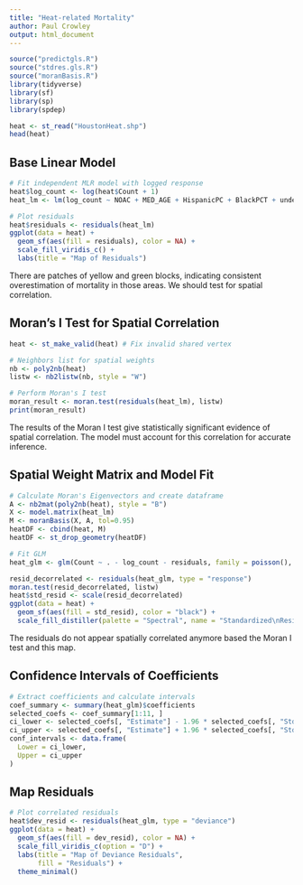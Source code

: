 ---
title: "Heat-related Mortality"
author: Paul Crowley
output: html_document
---

<style type="text/css">
h1.title {
font-size: 40px;
text-align: center;
}
</style>

```{r setup, include=FALSE}
source("predictgls.R")
source("stdres.gls.R")
source("moranBasis.R")
library(tidyverse)
library(sf)
library(sp)
library(spdep)
```

```{r, echo = FALSE}
heat <- st_read("HoustonHeat.shp")
head(heat)
```

## Base Linear Model

```{r, fig.align='center'}
# Fit independent MLR model with logged response
heat$log_count <- log(heat$Count + 1)
heat_lm <- lm(log_count ~ NOAC + MED_AGE + HispanicPC + BlackPCT + under5PCT + over65PCT + povertyPCT + alonePCT + MinTemp + MinTemp + Population, data = heat)

# Plot residuals
heat$residuals <- residuals(heat_lm)
ggplot(data = heat) +
  geom_sf(aes(fill = residuals), color = NA) +
  scale_fill_viridis_c() +
  labs(title = "Map of Residuals")
```

There are patches of yellow and green blocks, indicating consistent overestimation of mortality in those areas. We should test for spatial correlation.

## Moran's I Test for Spatial Correlation

```{r, echo=FALSE}
heat <- st_make_valid(heat) # Fix invalid shared vertex
```

```{r, fig.align='center'}
# Neighbors list for spatial weights
nb <- poly2nb(heat)
listw <- nb2listw(nb, style = "W")

# Perform Moran's I test
moran_result <- moran.test(residuals(heat_lm), listw)
print(moran_result)
```

The results of the Moran I test give statistically significant evidence of spatial correlation. The model must account for this correlation for accurate inference.

## Spatial Weight Matrix and Model Fit

```{r, fig.align='center'}
# Calculate Moran's Eigenvectors and create dataframe
A <- nb2mat(poly2nb(heat), style = "B")
X <- model.matrix(heat_lm)
M <- moranBasis(X, A, tol=0.95)
heatDF <- cbind(heat, M)
heatDF <- st_drop_geometry(heatDF)

# Fit GLM
heat_glm <- glm(Count ~ . - log_count - residuals, family = poisson(), data = heatDF)
```


```{r, fig.align='center'}
resid_decorrelated <- residuals(heat_glm, type = "response")
moran.test(resid_decorrelated, listw)
heat$std_resid <- scale(resid_decorrelated)
ggplot(data = heat) +
  geom_sf(aes(fill = std_resid), color = "black") +
  scale_fill_distiller(palette = "Spectral", name = "Standardized\nResiduals")
```

The residuals do not appear spatially correlated anymore based the Moran I test and this map.

## Confidence Intervals of Coefficients

```{r, fig.align='center'}
# Extract coefficients and calculate intervals
coef_summary <- summary(heat_glm)$coefficients
selected_coefs <- coef_summary[1:11, ]
ci_lower <- selected_coefs[, "Estimate"] - 1.96 * selected_coefs[, "Std. Error"]
ci_upper <- selected_coefs[, "Estimate"] + 1.96 * selected_coefs[, "Std. Error"]
conf_intervals <- data.frame(
  Lower = ci_lower,
  Upper = ci_upper
)
```
## Map Residuals

```{r, fig.align='center'}
# Plot correlated residuals
heat$dev_resid <- residuals(heat_glm, type = "deviance")
ggplot(data = heat) +
  geom_sf(aes(fill = dev_resid), color = NA) +
  scale_fill_viridis_c(option = "D") +
  labs(title = "Map of Deviance Residuals",
       fill = "Residuals") +
  theme_minimal()
```
